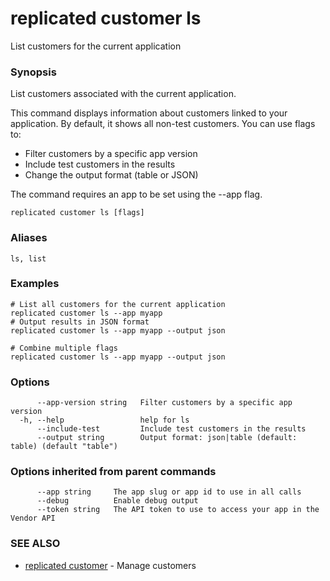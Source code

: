 # replicated customer ls

List customers for the current application

### Synopsis

List customers associated with the current application.

This command displays information about customers linked to your application.
By default, it shows all non-test customers. You can use flags to:
- Filter customers by a specific app version
- Include test customers in the results
- Change the output format (table or JSON)

The command requires an app to be set using the --app flag.

```
replicated customer ls [flags]
```

### Aliases

```
ls, list
```

### Examples

```
# List all customers for the current application
replicated customer ls --app myapp
# Output results in JSON format
replicated customer ls --app myapp --output json

# Combine multiple flags
replicated customer ls --app myapp --output json
```

### Options

```
      --app-version string   Filter customers by a specific app version
  -h, --help                 help for ls
      --include-test         Include test customers in the results
      --output string        Output format: json|table (default: table) (default "table")
```

### Options inherited from parent commands

```
      --app string     The app slug or app id to use in all calls
      --debug          Enable debug output
      --token string   The API token to use to access your app in the Vendor API
```

### SEE ALSO

* [replicated customer](replicated-cli-customer)	 - Manage customers

